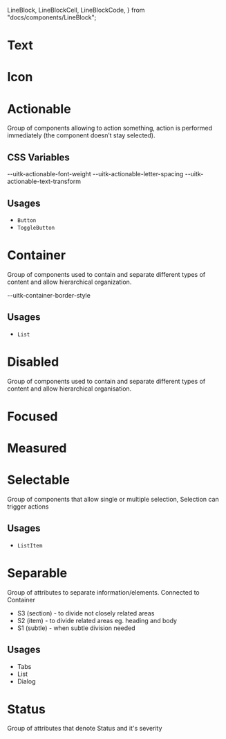   LineBlock,
  LineBlockCell,
  LineBlockCode,
} from "docs/components/LineBlock";


<Meta title="Documentation/Styles and Theming/Characteristics" />

# Text

<Canvas>
  <Story name="Text">
    <DocGrid>
      <ColorBlock colorVar="--uitk-text-primary-color" />
      <ColorBlock colorVar="--uitk-text-primary-color-disabled" />
      <ColorBlock colorVar="--uitk-text-secondary-color" />
      <ColorBlock colorVar="--uitk-text-secondary-color-disabled" />
      <ColorBlock colorVar="--uitk-text-growth-indicator-up-color" />
      <ColorBlock colorVar="--uitk-text-growth-indicator-down-color" />
    </DocGrid>
  </Story>
</Canvas>

# Icon

<Canvas>
  <Story name="Icon">
    <DocGrid>
      <ColorBlock colorVar="--uitk-icon-primary-color" />
      <ColorBlock colorVar="--uitk-icon-primary-color-disabled" />
    </DocGrid>
  </Story>
</Canvas>

# Actionable

Group of components allowing to action something, action is performed
immediately (the component doesn’t stay selected).

## CSS Variables

<Canvas>
  <Story name="Actionable Misc">
    <DocGrid>
      <TextAlignBlock textAlign="--uitk-actionable-text-align" />
      <BlankBlockCell />
      <BlankBlockCode>--uitk-actionable-font-weight</BlankBlockCode>
      <BlankBlockCell />
      <BlankBlockCode>--uitk-actionable-letter-spacing</BlankBlockCode>
      <BlankBlockCell />
      <BlankBlockCode>--uitk-actionable-text-transform</BlankBlockCode>
      <CornerBlock cornerRadius="--uitk-actionable-border-radius" />
    </DocGrid>
  </Story>
</Canvas>

<Canvas>
  <Story name="Actionable CTA Colors">
    <DocGrid>
      <ColorBlock colorVar="--uitk-actionable-cta-text-color" />
      <ColorBlock colorVar="--uitk-actionable-cta-background" />
      <ColorBlock colorVar="--uitk-actionable-cta-icon-color" />
      <ColorBlock colorVar="--uitk-actionable-cta-text-color-active" />
      <ColorBlock colorVar="--uitk-actionable-cta-background-active" />
      <ColorBlock colorVar="--uitk-actionable-cta-icon-color-active" />
      <ColorBlock colorVar="--uitk-actionable-cta-text-color-hover" />
      <ColorBlock colorVar="--uitk-actionable-cta-background-hover" />
      <ColorBlock colorVar="--uitk-actionable-cta-icon-color-hover" />
      <ColorBlock colorVar="--uitk-actionable-cta-text-color-disabled" />
      <ColorBlock colorVar="--uitk-actionable-cta-icon-color-disabled" />
      <ColorBlock colorVar="--uitk-actionable-cta-background-disabled" />
    </DocGrid>
  </Story>
</Canvas>

<Canvas>
  <Story name="Actionable Primary Colors">
    <DocGrid>
      <ColorBlock colorVar="--uitk-actionable-primary-text-color" />
      <ColorBlock colorVar="--uitk-actionable-primary-background" />
      <ColorBlock colorVar="--uitk-actionable-primary-icon-color" />
      <ColorBlock colorVar="--uitk-actionable-primary-text-color-active" />
      <ColorBlock colorVar="--uitk-actionable-primary-background-active" />
      <ColorBlock colorVar="--uitk-actionable-primary-icon-color-active" />
      <ColorBlock colorVar="--uitk-actionable-primary-text-color-hover" />
      <ColorBlock colorVar="--uitk-actionable-primary-background-hover" />
      <ColorBlock colorVar="--uitk-actionable-primary-icon-color-hover" />
      <ColorBlock colorVar="--uitk-actionable-primary-text-color-disabled" />
      <ColorBlock colorVar="--uitk-actionable-primary-icon-color-disabled" />
      <ColorBlock colorVar="--uitk-actionable-primary-background-disabled" />
    </DocGrid>
  </Story>
</Canvas>

<Canvas>
  <Story name="Actionable Secondary Colors">
    <DocGrid>
      <ColorBlock colorVar="--uitk-actionable-secondary-text-color" />
      <ColorBlock colorVar="--uitk-actionable-secondary-background" />
      <ColorBlock colorVar="--uitk-actionable-secondary-icon-color" />
      <ColorBlock colorVar="--uitk-actionable-secondary-text-color-active" />
      <ColorBlock colorVar="--uitk-actionable-secondary-background-active" />
      <ColorBlock colorVar="--uitk-actionable-secondary-icon-color-active" />
      <ColorBlock colorVar="--uitk-actionable-secondary-text-color-hover" />
      <ColorBlock colorVar="--uitk-actionable-secondary-background-hover" />
      <ColorBlock colorVar="--uitk-actionable-secondary-icon-color-hover" />
      <ColorBlock colorVar="--uitk-actionable-secondary-text-color-disabled" />
      <ColorBlock colorVar="--uitk-actionable-secondary-icon-color-disabled" />
      <ColorBlock colorVar="--uitk-actionable-secondary-background-disabled" />
    </DocGrid>
  </Story>
</Canvas>

## Usages

- `Button`
- `ToggleButton`

# Container

Group of components used to contain and separate different types of content and
allow hierarchical organization.

<Canvas>
  <Story name="Container">
    <DocGrid>
      <ColorBlock colorVar="--uitk-container-background" />
      <ColorBlock colorVar="--uitk-container-border-color" />
      <LineBlock lineWidth="--uitk-container-border-width" />
      <LineBlockCell />
      <LineBlockCode>--uitk-container-border-style</LineBlockCode>
      <CornerBlock cornerRadius="--uitk-container-border-radius" />
    </DocGrid>
  </Story>
</Canvas>

## Usages

- `List`

# Disabled

Group of components used to contain and separate different types of content and allow hierarchical organisation.

# Focused

<Canvas>
  <Story name="Focused">
    <DocGrid>
      <ColorBlock colorVar="--uitk-focused-color" />
      <ColorBlock colorVar="--uitk-focused-outline-style" />
      <ColorBlock colorVar="--uitk-focused-outline-offset" />
      <ColorBlock colorVar="--uitk-focused-line-width" />
      <ColorBlock colorVar="--uitk-focused-outline" />
    </DocGrid>
  </Story>
</Canvas>

# Measured

<Canvas>
  <Story name="Measured">
    <DocGrid>
      <ColorBlock colorVar="--uitk-measured-track-color" />
      <ColorBlock colorVar="--uitk-measured-tick-color" />
      <ColorBlock colorVar="--uitk-measured-color-active" />
    </DocGrid>
  </Story>
</Canvas>

# Selectable

Group of components that allow single or multiple selection, Selection can
trigger actions

<Canvas>
  <Story name="Selectable">
    <DocGrid>
      <ColorBlock colorVar="--uitk-selectable-text-color" />
      <ColorBlock colorVar="--uitk-selectable-text-color-active" />
      <ColorBlock colorVar="--uitk-selectable-background" />
      <ColorBlock colorVar="--uitk-selectable-background-hover" />
      <ColorBlock colorVar="--uitk-selectable-background-active" />
      <TextAlignBlock textAlign="--uitk-selectable-default-text-align" />
    </DocGrid>
  </Story>
</Canvas>

## Usages

- `ListItem`

# Separable

Group of attributes to separate information/elements.
Connected to Container

- S3 (section) - to divide not closely related areas
- S2 (item) - to divide related areas eg. heading and body
- S1 (subtle) - when subtle division needed

<Canvas>
  <Story name="Separable">
    <DocGrid>
      <ColorBlock colorVar="--uitk-separable-section-color" />
      <ColorBlock colorVar="--uitk-separable-item-color" />
      <ColorBlock colorVar="--uitk-separable-subtle-color" />
    </DocGrid>
  </Story>
</Canvas>

## Usages

- Tabs
- List
- Dialog

# Status

Group of attributes that denote Status and it's severity

<Canvas>
  <Story name="Status">
    <DocGrid>
      <ColorBlock colorVar="--uitk-status-color-info" />
      <ColorBlock colorVar="--uitk-status-color-error" />
      <ColorBlock colorVar="--uitk-status-color-warning" />
      <ColorBlock colorVar="--uitk-status-color-success" />
      <ColorBlock colorVar="--uitk-status-background-info" />
      <ColorBlock colorVar="--uitk-status-background-error" />
      <ColorBlock colorVar="--uitk-status-background-warning" />
      <ColorBlock colorVar="--uitk-status-background-success" />
    </DocGrid>
  </Story>
</Canvas>
